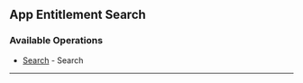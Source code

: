 
## App Entitlement Search

### Available Operations

* [Search](//app_entitlement_search/search) - Search

---
<Search />
